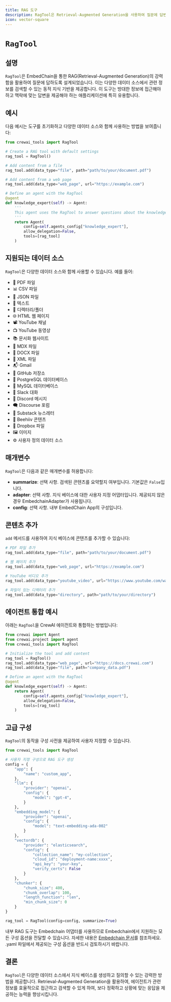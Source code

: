 ```yaml
---
title: RAG 도구
description: RagTool은 Retrieval-Augmented Generation을 사용하여 질문에 답변하는 동적 지식 기반 도구입니다.
icon: vector-square
---
```


# `RagTool`

## 설명

`RagTool`은 EmbedChain을 통한 RAG(Retrieval-Augmented Generation)의 강력함을 활용하여 질문에 답하도록 설계되었습니다.
이는 다양한 데이터 소스에서 관련 정보를 검색할 수 있는 동적 지식 기반을 제공합니다.
이 도구는 방대한 정보에 접근해야 하고 맥락에 맞는 답변을 제공해야 하는 애플리케이션에 특히 유용합니다.

## 예시

다음 예시는 도구를 초기화하고 다양한 데이터 소스와 함께 사용하는 방법을 보여줍니다:

```python Code
from crewai_tools import RagTool

# Create a RAG tool with default settings
rag_tool = RagTool()

# Add content from a file
rag_tool.add(data_type="file", path="path/to/your/document.pdf")

# Add content from a web page
rag_tool.add(data_type="web_page", url="https://example.com")

# Define an agent with the RagTool
@agent
def knowledge_expert(self) -> Agent:
    '''
    This agent uses the RagTool to answer questions about the knowledge base.
    '''
    return Agent(
        config=self.agents_config["knowledge_expert"],
        allow_delegation=False,
        tools=[rag_tool]
    )
```

## 지원되는 데이터 소스

`RagTool`은 다양한 데이터 소스와 함께 사용할 수 있습니다. 예를 들어:

- 📰 PDF 파일
- 📊 CSV 파일
- 📃 JSON 파일
- 📝 텍스트
- 📁 디렉터리/폴더
- 🌐 HTML 웹 페이지
- 📽️ YouTube 채널
- 📺 YouTube 동영상
- 📚 문서화 웹사이트
- 📝 MDX 파일
- 📄 DOCX 파일
- 🧾 XML 파일
- 📬 Gmail
- 📝 GitHub 저장소
- 🐘 PostgreSQL 데이터베이스
- 🐬 MySQL 데이터베이스
- 🤖 Slack 대화
- 💬 Discord 메시지
- 🗨️ Discourse 포럼
- 📝 Substack 뉴스레터
- 🐝 Beehiiv 콘텐츠
- 💾 Dropbox 파일
- 🖼️ 이미지
- ⚙️ 사용자 정의 데이터 소스

## 매개변수

`RagTool`은 다음과 같은 매개변수를 허용합니다:

- **summarize**: 선택 사항. 검색된 콘텐츠를 요약할지 여부입니다. 기본값은 `False`입니다.
- **adapter**: 선택 사항. 지식 베이스에 대한 사용자 지정 어댑터입니다. 제공되지 않은 경우 EmbedchainAdapter가 사용됩니다.
- **config**: 선택 사항. 내부 EmbedChain App의 구성입니다.

## 콘텐츠 추가

`add` 메서드를 사용하여 지식 베이스에 콘텐츠를 추가할 수 있습니다:

```python Code
# PDF 파일 추가
rag_tool.add(data_type="file", path="path/to/your/document.pdf")

# 웹 페이지 추가
rag_tool.add(data_type="web_page", url="https://example.com")

# YouTube 비디오 추가
rag_tool.add(data_type="youtube_video", url="https://www.youtube.com/watch?v=VIDEO_ID")

# 파일이 있는 디렉터리 추가
rag_tool.add(data_type="directory", path="path/to/your/directory")
```

## 에이전트 통합 예시

아래는 `RagTool`을 CrewAI 에이전트와 통합하는 방법입니다:

```python Code
from crewai import Agent
from crewai.project import agent
from crewai_tools import RagTool

# Initialize the tool and add content
rag_tool = RagTool()
rag_tool.add(data_type="web_page", url="https://docs.crewai.com")
rag_tool.add(data_type="file", path="company_data.pdf")

# Define an agent with the RagTool
@agent
def knowledge_expert(self) -> Agent:
    return Agent(
        config=self.agents_config["knowledge_expert"],
        allow_delegation=False,
        tools=[rag_tool]
    )
```

## 고급 구성

`RagTool`의 동작을 구성 사전을 제공하여 사용자 지정할 수 있습니다.

```python Code
from crewai_tools import RagTool

# 사용자 지정 구성으로 RAG 도구 생성
config = {
    "app": {
        "name": "custom_app",
    },
    "llm": {
        "provider": "openai",
        "config": {
            "model": "gpt-4",
        }
    },
    "embedding_model": {
        "provider": "openai",
        "config": {
            "model": "text-embedding-ada-002"
        }
    },
    "vectordb": {
        "provider": "elasticsearch",
        "config": {
            "collection_name": "my-collection",
            "cloud_id": "deployment-name:xxxx",
            "api_key": "your-key",
            "verify_certs": False
        }
    },
    "chunker": {
        "chunk_size": 400,
        "chunk_overlap": 100,
        "length_function": "len",
        "min_chunk_size": 0
    }
}

rag_tool = RagTool(config=config, summarize=True)
```

내부 RAG 도구는 Embedchain 어댑터를 사용하므로 Embedchain에서 지원하는 모든 구성 옵션을 전달할 수 있습니다.
자세한 내용은 [Embedchain 문서](https://docs.embedchain.ai/components/introduction)를 참조하세요.
.yaml 파일에서 제공되는 구성 옵션을 반드시 검토하시기 바랍니다.

## 결론
`RagTool`은 다양한 데이터 소스에서 지식 베이스를 생성하고 질의할 수 있는 강력한 방법을 제공합니다. Retrieval-Augmented Generation을 활용하여, 에이전트가 관련 정보를 효율적으로 접근하고 검색할 수 있게 하여, 보다 정확하고 상황에 맞는 응답을 제공하는 능력을 향상시킵니다.
